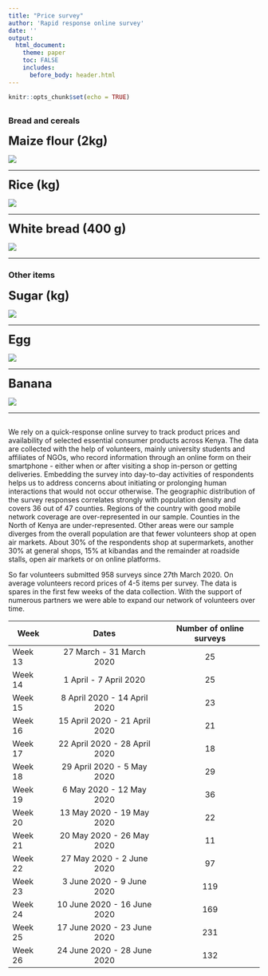 ```yaml
---
title: "Price survey"
author: 'Rapid response online survey'
date: ''
output:
  html_document:
    theme: paper
    toc: FALSE
    includes:
      before_body: header.html
---
```


```r
knitr::opts_chunk$set(echo = TRUE)
```
  
    
  


##  {.tabset}

### Bread and cereals 
<font size="5">**Maize flour (2kg)**</font>
  
  ![](prices/Dots_maize.png)

***   

<font size="5">**Rice (kg)**</font>
  
  ![](prices/Dots_rice.png)
  
*** 

<font size="5">**White bread (400 g)**</font>
  
  ![](prices/Dots_bread.png)

*** 

### Other items

<font size="5">**Sugar (kg)**</font>
  
  ![](prices/Dots_sugar.png)

***   

<font size="5">**Egg**</font>
  
  ![](prices/Dots_egg.png)

*** 

<font size="5">**Banana**</font>
  
  ![](prices/Dots_banana.png)

*** 

## {}

We rely on a quick-response online survey to track product prices and availability of selected essential consumer products across Kenya. The data are collected with the help of volunteers, mainly university students and affiliates of NGOs, who record information through an online form on their smartphone - either when or after visiting a shop in-person or getting deliveries. Embedding the survey into day-to-day activities of respondents helps us to address concerns about initiating or prolonging human interactions that would not occur otherwise. The geographic distribution of the survey responses correlates strongly with population density and covers 36 out of 47 counties. Regions of the country with good mobile network coverage are over-represented in our sample. Counties in the North of Kenya are under-represented. Other areas were our sample diverges from the overall population are that fewer volunteers shop at open air markets. About 30% of the respondents shop at supermarkets, another 30% at general shops, 15% at kibandas and the remainder at roadside stalls, open air markets or on online platforms. 

So far volunteers submitted 958 surveys since 27th March 2020.  On average volunteers record prices of 4-5 items per survey. The data is spares in the first few weeks of the data collection. With the support of numerous partners we were able to expand our network of volunteers over time. 

| Week	| Dates	| Number of online surveys |
|------|:-----:|:---------:|
| Week 13 |	27 March - 31 March 2020	| 25 |
| Week 14 |	1 April - 7 April 2020 	| 25 |
| Week 15 |	8 April 2020 - 14 April 2020	| 23 |
| Week 16 |	15 April 2020 - 21 April 2020	| 21 |
| Week 17 |	22 April 2020 - 28 April 2020	| 18 |
| Week 18 |	29 April 2020 - 5 May 2020	| 29 |
| Week 19 |	6 May 2020 - 12 May 2020	| 36 |  
| Week 20 |	13 May 2020 - 19 May 2020	| 22 |
| Week 21 |	20 May 2020 - 26 May 2020	| 11 |
| Week 22 |	27 May 2020 - 2 June 2020	| 97 |
| Week 23 |	3 June 2020 - 9 June 2020	| 119 |
| Week 24 |	10 June 2020 - 16 June 2020	| 169 |
| Week 25 |	17 June 2020 - 23 June 2020	| 231 |
| Week 26 |	24 June 2020 - 28 June 2020	| 132 |

  